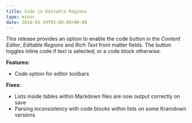 ```yaml
---
title: Code in Editable Regions
type: minor
date: 2018-03-29T05:00:00+00:00
---
```


This release provides an option to enable the code button in the *Content Editor*, *Editable Regions* and *Rich Text* front matter fields. The button toggles inline code if text is selected, or a code block otherwise.

**Features:**

* Code option for editor toolbars

**Fixes:**

* Lists inside tables within Markdown files are now output correctly on save
* Parsing inconsistency with code blocks within lists on some Kramdown versions